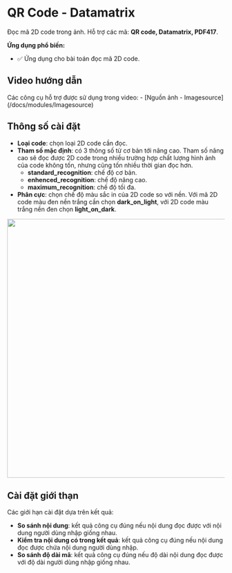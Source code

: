 # QR Code - Datamatrix

Đọc mã 2D code trong ảnh. Hỗ trợ các mã: **QR code, Datamatrix, PDF417**.

**Ứng dụng phổ biến:**
- :white_check_mark: Ứng dụng cho bài toán đọc mã 2D code.

## Video hướng dẫn
<VideoPlayer url='/videos/qrcode/qrcode.mp4' />
Các công cụ hỗ trợ được sử dụng trong video:
-   [Nguồn ảnh - Imagesource](/docs/modules/Imagesource)

## Thông số cài đặt

-   **Loại code**: chọn loại 2D code cần đọc.
-   **Tham số mặc định**: có 3 thông số từ cơ bản tới nâng cao. Tham số nâng cao sẽ đọc được 2D code trong nhiều trường hợp chất lượng hình ảnh của code không tốn, nhưng cũng tốn nhiều thời gian đọc hơn.
    -   **standard_recognition**: chế độ cơ bản.
    -   **enhenced_recognition**: chế độ nâng cao.
    -   **maximum_recognition**: chế độ tối đa.
-   **Phân cực**: chọn chế độ màu sắc in của 2D code so với nền. Với mã 2D code màu đen nền trắng cần chọn **dark_on_light**,
với 2D code màu trắng nền đen chọn **light_on_dark**.

<Image src="/images/qrcode/1.PNG" width='600' />

## Cài đặt giới thạn
Các giới hạn cài đặt dựa trên kết quả:
-   **So sánh nội dung**: kết quả công cụ đúng nếu nội dung đọc được với nội dung người dùng nhập giống nhau.
-   **Kiểm tra nội dung có trong kết quả**: kết quả công cụ đúng nếu nội dung đọc được chứa nội dung người dùng nhập.
-   **So sánh độ dài mã**: kết quả công cụ đúng nếu độ dài nội dung đọc được với độ dài người dùng nhập giống nhau.